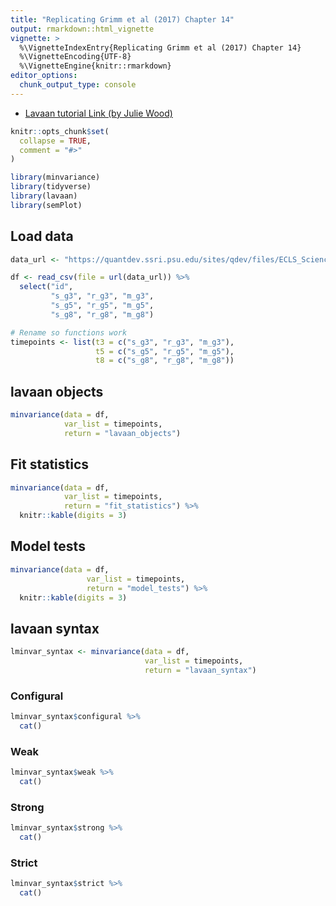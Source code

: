 ```yaml
---
title: "Replicating Grimm et al (2017) Chapter 14"
output: rmarkdown::html_vignette
vignette: >
  %\VignetteIndexEntry{Replicating Grimm et al (2017) Chapter 14}
  %\VignetteEncoding{UTF-8}
  %\VignetteEngine{knitr::rmarkdown}
editor_options: 
  chunk_output_type: console
---
```


- [Lavaan tutorial Link (by Julie Wood)](https://quantdev.ssri.psu.edu/tutorials/growth-modeling-chapter-14-modeling-change-latent-variables-measured-continuous-indicators)


```r
knitr::opts_chunk$set(
  collapse = TRUE,
  comment = "#>"
)
```

```r
library(minvariance)
library(tidyverse)
library(lavaan)
library(semPlot)
```

## Load data

```r
data_url <- "https://quantdev.ssri.psu.edu/sites/qdev/files/ECLS_Science.csv"

df <- read_csv(file = url(data_url)) %>% 
  select("id", 
         "s_g3", "r_g3", "m_g3", 
         "s_g5", "r_g5", "m_g5", 
         "s_g8", "r_g8", "m_g8")

# Rename so functions work
timepoints <- list(t3 = c("s_g3", "r_g3", "m_g3"), 
                   t5 = c("s_g5", "r_g5", "m_g5"), 
                   t8 = c("s_g8", "r_g8", "m_g8"))
```

## lavaan objects

```r

minvariance(data = df, 
            var_list = timepoints, 
            return = "lavaan_objects")

```

## Fit statistics

```r

minvariance(data = df, 
            var_list = timepoints, 
            return = "fit_statistics") %>% 
  knitr::kable(digits = 3)

```

## Model tests

```r

minvariance(data = df, 
                 var_list = timepoints, 
                 return = "model_tests") %>% 
  knitr::kable(digits = 3)

```

## lavaan syntax


```r

lminvar_syntax <- minvariance(data = df, 
                              var_list = timepoints, 
                              return = "lavaan_syntax") 

```

### Configural

```r

lminvar_syntax$configural %>% 
  cat()

```


### Weak

```r

lminvar_syntax$weak %>% 
  cat()

```


### Strong

```r

lminvar_syntax$strong %>% 
  cat()

```


### Strict

```r

lminvar_syntax$strict %>% 
  cat()

```
